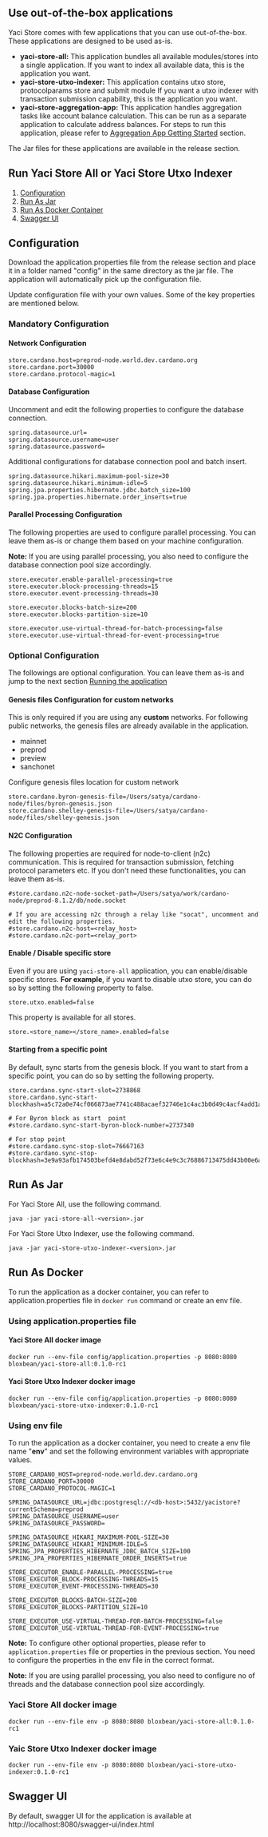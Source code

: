 ## Use out-of-the-box applications

Yaci Store comes with few applications that you can use out-of-the-box. These applications are designed to be used as-is.

- **yaci-store-all:** This application bundles all available modules/stores into a single application. If you want to index all available data, this is the application you want.
- **yaci-store-utxo-indexer:** This application contains utxo store,  protocolparams store and submit module If you want a utxo indexer with transaction submission capability, this is the application you want.
- **yaci-store-aggregation-app:** This application handles aggregation tasks like account balance calculation. This can be run as a separate application to calculate address balances.
For steps to run this application, please refer to [Aggregation App Getting Started](aggregation-app-getting-started.md) section.

The Jar files for these applications are available in the release section.


##  Run Yaci Store All or Yaci Store Utxo Indexer

1. [Configuration](#configuration)
2. [Run As Jar](#run_as_jar)
3. [Run As Docker Container](#docker)
4. [Swagger UI](#swagger-ui)

## Configuration

Download the application.properties file from the release section and place it in a folder named "config" in the same directory as the jar file.
The application will automatically pick up the configuration file.

Update configuration file with your own values. Some of the key properties are mentioned below.

### Mandatory Configuration

#### Network Configuration

```
store.cardano.host=preprod-node.world.dev.cardano.org
store.cardano.port=30000
store.cardano.protocol-magic=1
```

#### Database Configuration

Uncomment and edit the following properties to configure the database connection.

```
spring.datasource.url=
spring.datasource.username=user
spring.datasource.password=
```

Additional configurations for database connection pool and batch insert.

```shell
spring.datasource.hikari.maximum-pool-size=30
spring.datasource.hikari.minimum-idle=5
spring.jpa.properties.hibernate.jdbc.batch_size=100
spring.jpa.properties.hibernate.order_inserts=true
```

#### Parallel Processing Configuration

The following properties are used to configure parallel processing. You can leave them as-is or change them based on
your machine configuration.

**Note:** If you are using parallel processing, you also need to configure the database connection pool size accordingly.

```
store.executor.enable-parallel-processing=true
store.executor.block-processing-threads=15
store.executor.event-processing-threads=30

store.executor.blocks-batch-size=200
store.executor.blocks-partition-size=10

store.executor.use-virtual-thread-for-batch-processing=false
store.executor.use-virtual-thread-for-event-processing=true
```


### Optional Configuration
The followings are optional configuration. You can leave them as-is and jump to the next section [Running the application](#running-the-application)

#### Genesis files Configuration for custom networks

This is only required if you are using any **custom** networks. For following public networks, the genesis files are already available in the application.
- mainnet
- preprod
- preview
- sanchonet


Configure genesis files location for custom network

```
store.cardano.byron-genesis-file=/Users/satya/cardano-node/files/byron-genesis.json
store.cardano.shelley-genesis-file=/Users/satya/cardano-node/files/shelley-genesis.json
```

#### N2C Configuration

The following properties are required for node-to-client (n2c) communication. This is required for transaction submission,
fetching protocol parameters etc. If you don't need these functionalities, you can leave them as-is.
```
#store.cardano.n2c-node-socket-path=/Users/satya/work/cardano-node/preprod-8.1.2/db/node.socket

# If you are accessing n2c through a relay like "socat", uncomment and edit the following properties.
#store.cardano.n2c-host=<relay_host>
#store.cardano.n2c-port=<relay_port>
```

#### Enable / Disable specific store

Even if you are using ``yaci-store-all`` application, you can enable/disable specific stores. **For example**, if you want to disable utxo store, you can do so by setting the following property to false.

```
store.utxo.enabled=false
```

This property is available for all stores.

```
store.<store_name></store_name>.enabled=false
```

#### Starting from a specific point

By default, sync starts from the genesis block. If you want to start from a specific point, you can do so by setting the following property.

```
store.cardano.sync-start-slot=2738868
store.cardano.sync-start-blockhash=a5c72a0e74cf066873ae7741c488acaef32746e1c4ac3b0d49c4acf4add1a47c

# For Byron block as start  point
#store.cardano.sync-start-byron-block-number=2737340

# For stop point
#store.cardano.sync-stop-slot=76667163
#store.cardano.sync-stop-blockhash=3e9a93afb174503befd4e8dabd52f73e6c4e9c3c76886713475dd43b00e6acbf
```

## Run As Jar

For Yaci Store All, use the following command.

```shell
java -jar yaci-store-all-<version>.jar
```

For Yaci Store Utxo Indexer, use the following command.
```shell
java -jar yaci-store-utxo-indexer-<version>.jar
```

## Run As Docker

To run the application as a docker container, you can refer to application.properties file in ``docker run`` command or create an env file.

### Using application.properties file

#### Yaci Store All docker image

```
docker run --env-file config/application.properties -p 8080:8080 bloxbean/yaci-store-all:0.1.0-rc1
```

#### Yaci Store Utxo Indexer docker image

```
docker run --env-file config/application.properties -p 8080:8080 bloxbean/yaci-store-utxo-indexer:0.1.0-rc1
```

### Using env file

To run the application as a docker container, you need to create a env file name "**env**" and set the following environment variables
with appropriate values.

```
STORE_CARDANO_HOST=preprod-node.world.dev.cardano.org
STORE_CARDANO_PORT=30000
STORE_CARDANO_PROTOCOL-MAGIC=1

SPRING_DATASOURCE_URL=jdbc:postgresql://<db-host>:5432/yacistore?currentSchema=preprod
SPRING_DATASOURCE_USERNAME=user
SPRING_DATASOURCE_PASSWORD=

SPRING_DATASOURCE_HIKARI_MAXIMUM-POOL-SIZE=30
SPRING_DATASOURCE_HIKARI_MINIMUM-IDLE=5
SPRING_JPA_PROPERTIES_HIBERNATE_JDBC_BATCH_SIZE=100
SPRING_JPA_PROPERTIES_HIBERNATE_ORDER_INSERTS=true

STORE_EXECUTOR_ENABLE-PARALLEL-PROCESSING=true
STORE_EXECUTOR_BLOCK-PROCESSING-THREADS=15
STORE_EXECUTOR_EVENT-PROCESSING-THREADS=30

STORE_EXECUTOR_BLOCKS-BATCH-SIZE=200
STORE_EXECUTOR_BLOCKS-PARTITION_SIZE=10

STORE_EXECUTOR_USE-VIRTUAL-THREAD-FOR-BATCH-PROCESSING=false
STORE_EXECUTOR_USE-VIRTUAL-THREAD-FOR-EVENT-PROCESSING=true
```

**Note:** To configure other optional properties, please refer to ``application.properties`` file or properties in the previous section.
You need to configure the properties in the env file in the correct format.

**Note:** If you are using parallel processing, you also need to configure no of threads and the database connection pool size accordingly.

### Yaci Store All docker image

```
docker run --env-file env -p 8080:8080 bloxbean/yaci-store-all:0.1.0-rc1
```

### Yaic Store Utxo Indexer docker image

```
docker run --env-file env -p 8080:8080 bloxbean/yaci-store-utxo-indexer:0.1.0-rc1
```

## Swagger UI

By default, swagger UI for the application is available at http://localhost:8080/swagger-ui/index.html
